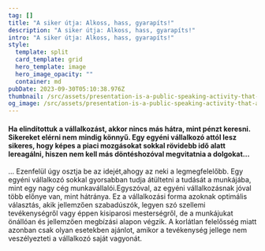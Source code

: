 ```yaml
---
tag: []
title: "A siker útja: Alkoss, hass, gyarapíts!"
description: "A siker útja: Alkoss, hass, gyarapíts!"
intro: "A siker útja: Alkoss, hass, gyarapíts!"
style:
  template: split
  card_template: grid
  hero_template: image
  hero_image_opacity: ""
  container: md
pubDate: 2023-09-30T05:10:38.976Z
thumbnail: /src/assets/presentation-is-a-public-speaking-activity-that-aims-to-convey-a-message-or-information.-the-things-conveyed-can-be-in-the-form-of-ideas-ideas-programs-products-or-services-and-are-usually-car-4-nagy-közepes-.png
og_image: /src/assets/presentation-is-a-public-speaking-activity-that-aims-to-convey-a-message-or-information.-the-things-conveyed-can-be-in-the-form-of-ideas-ideas-programs-products-or-services-and-are-usually-car-4-nagy-közepes-.png
---
```

#### Ha elindítottuk a vállalkozást, akkor nincs más hátra, mint pénzt keresni. Sikereket elérni nem mindig könnyű. Egy egyéni vállalkozó attól lesz sikeres, hogy képes a piaci mozgásokat sokkal rövidebb idő alatt lereagálni, hiszen nem kell más döntéshozóval megvitatnia a dolgokat...

... Ezenfelül úgy osztja be az idejét,ahogy az neki a legmegfelelőbb. Egy egyéni vállalkozó sokkal gyorsabban tudja átültetni a tudását a munkájába, mint egy nagy cég munkavállalói.Egyszóval, az egyéni vállalkozásnak jóval több előnye van, mint hátránya. Ez a vállalkozási forma azoknak optimális választás, akik jellemzően szabadúszók, legyen szó szellemi tevékenységről vagy éppen kisiparosi mesterségről, de a munkájukat önállóan és jellemzően megbízási alapon végzik. A korlátlan felelősség miatt azonban csak olyan esetekben ajánlot, amikor a tevékenység jellege nem veszélyezteti a vállalkozó saját vagyonát.
